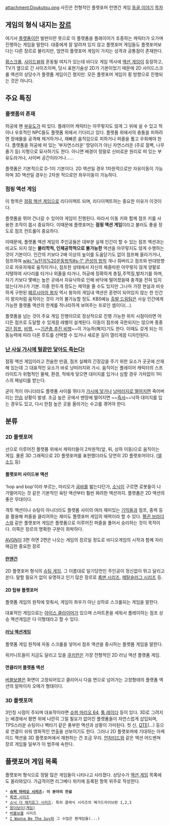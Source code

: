 attachment:Doukutsu.png
사진은 전형적인 플랫포머 런앤건 게임 [[동굴 이야기]]
[[목차]]
== 게임의 형식 내지는 [[장르]] ==
여기서 [[플랫폼]]이란 발판이란 뜻으로 이 플랫폼을 플레이어가 조종하는 캐릭터가 오가며 진행하는 게임을 말한다. 대중에게 잘 알려져 있지 않고 플랫포머 게임들도 플랫포머보다는 다른 장르로 불리지만, 엄연히 플랫포머 게임이 가지는 성격과 공통점이 존재한다.

[[횡스크롤]], [[사이드뷰]]와 혼동될 여지가 있는데 비디오 게임 역사에 [[액션 게임]]이 등장하고, TV가 옆으로 긴 사이즈이며, 당시 표현기술상 2D가 기본이었기 때문에 2D 사이드스크롤 액션의 상당수가 플랫폼 게임이긴 했지만. 모든 플랫포머 게임이 횡 방향으로 진행되는 것은 아니다. 
== 주요 특징 ==
=== 플랫폼의 존재 ===
허공에 왠 [[부유도]]가 떠 있다. 플레이어 캐릭터는 아무렇지도 않게 그 위에 설 수 있고 적이나 우호적인 NPC들도 플랫폼 위에서 기다리고 있다. 플랫폼 위에서의 충돌을 피하려면 장애물을 공격해 제거하거나, 재빠른 움직임으로 피하거나 퍼즐을 풀고 우회해야 한다. 플랫폼을 허공에 떠 있는 '부자연스러운' 땅덩이가 아닌 자연스러운 (주로 절벽, 나무 줄기 등) 지형으로 묘사하기도 한다. 아니면 배경이 정말로 신비로운 원리로 떠 있는 부유도라거나, 사이버 공간이라거나......

플랫폼은 기본적으로 D-1이 기본이다. 2D 액션일 경우 1차원적으로만 자유이동이 가능하며 3D 액션일 경우는 2차원 적으로만 좌우이동이 가능하다.

=== '''점핑 액션 게임''' ===
이 항목은 [[점핑 액션 게임]]으로 리다이렉트 되며, 리다이렉트하는 중요한 이유가 이것이다.

플랫폼을 뛰어 건너갈 수 있어야 게임이 진행된다. 따라서 이동 키와 함께 점프 키를 사용한 조작이 몹시 중요하다. 이때문에 플랫포머는 '''점핑 액션 게임'''이라고 불러도 좋을 정도로 점프 컨트롤이 중요하다.

이때문에, 플랫폼 액션 게임의 주인공들은 대부분 실제 인간이 할 수 있는 점프 액션과는 비교도 되지 않는 '''물리학적, 인체공학적으로 불가능한''' 액션을 아무렇지도 않게 수행하는 것이 기본이다. 인간의 키보다 2배 이상의 높이를 도움닫기도 없이 점프해 올라가거나, 점프하여 [[wiki:"뉴턴의%20운동법칙#s-1" 관성의 법칙]] 개나 줘버리고 점프와 반대방향으로 자유자재로 움직이거나, 점프한 상태에서 자신의 체중따윈 아무렇지 않게 양팔로 지탱하여 사다리를 타거나 외줄을 타거나, 허공에 정확하게 총질,주먹질,발차기를 하며, 자기 키보다 몇배는 높은 곳에서 자유낙하로 인해 바닥에 떨어졌을때 충격을 전혀 입지 않는다거나가 기본. 이중 한두개 정도는 제약을 줄 수도 있지만 그나마 가장 현실과 비슷하게 구현된 [[페르시아의 왕자]] 역시 왕자의 게임내 액션은 훈련이 되어있지 않는 한 인간이 왕자처럼 움직이는 것이 거의 불가능할 정도. KBS예능 [[출발 드림팀]]은 사실 인간에게 가능한 플랫폼 액션의 한계를 적나라하게 보여주는 프로인 셈이다(...).

플랫폼을 넘는 것이 주요 게임 진행이므로 정상적으로 진행 가능한 위치 시점이라면 어디든 점프로 도달할 수 있게끔 레벨이 설계된다. 이동이 점프에 국한되지는 않으며 종종 [[마리오(닌텐도)|2단 점프]], [[마일즈 테일즈 프로워|비행]], ~~[[주인공(동굴 이야기)|기관총 추진 비행]]~~이 가능하(해지)기도 한다. 이때도 갖게 되는 이동능력에 따라 다른 루트를 선택할 수 있거나 새로운 길이 열리게끔 디자인된다.

=== [[소드마스터 야마토|난 사실 가시에 털끝만 닿아도 죽는다!]] ===
점핑 액션 게임이라고 전술한 만큼, 점프 실패의 긴장감을 주기 위한 요소가 곳곳에 산재해 있는데 그 대표적인 요소가 바로 낭떠러지와 가시. 움직이는 플레이어 캐릭터의 스프라이트가 위협적인 물체, 환경, 적에게 닿으면 대미지를 입거나 심할 경우 가차없이 1미스의 페널티를 받는다. 

굳이 적이 아니더라도 플랫폼 사이를 뛰다가 [[록맨 시리즈|가시에 닿거나]] [[슈퍼 마리오 시리즈|낭떠러지로 떨어지면]] 죽어버리는 [[안습]] 상황이 발생. 조금 높은 곳에서 맨땅에 떨어지면 ~~[[스페랑카|즉사]]~~낙하 대미지를 입는 경우도 있고, 다시 한참 높은 곳을 올라가는 수고를 겪어야 한다.
== 분류 ==
=== 2D 플랫포머 ===
선으로 이루어진 플랫폼 위에서 캐릭터들이 2차원적(앞, 뒤, 상하 이동)으로 움직이는 게임. 물론 3D 그래픽으로 2D 플랫포머를 표현했더라도 당연히 2D 플랫포머이다. ([[엘소드]] 등)
==== 플랫포머 사이드뷰 액션 ====
'hop and bop'이라 부르는, 마리오가 [[굼바]]를 밟는다던가, [[소닉 더 헤지혹|소닉]]이 구르면 로봇들이 나가떨어지는 것 같은 기본적인 육탄 액션부터 훨씬 화려한 액션까지. 플랫폼은 2D 액션의 좋은 무대이다.

격투 액션이나 슈팅이 아니더라도 플랫폼 사이의 여러 재미있는 [[기믹]]들과 점프, 중력 등을 활용해 퍼즐을 클리어하는 재미도 플랫포머 게임의 매력이라 할 수 있다. [[펭귄 브라더스]]와 같은 플랫포머 게임은 플랫폼으로 이루어진 퍼즐을 풀어서 승리하는 것이 목적이다. 이쪽은 장르의 명확한 구분이 희박하다.

[[AVGN]]이 3편 하면 2편은 나오는 게임의 장르일 정도로 비디오게임의 시작과 함께 자리매김한 중요한 장르
==== [[런앤건]] ====
2D 플랫포머 형식의 [[슈팅 게임]]. 그 이름대로 일기당천인 주인공이 정신없이 뛰고 달리고 쏜다. 말할 필요가 없이 유명하고 인기 많은 장르로 [[록맨 시리즈]], [[메탈슬러그 시리즈]] 등.
==== 2D 탑뷰 플랫포머 ====
플랫폼 게임의 원칙에 맞춰서, 게임이 좌우가 아닌 상하로 스크롤되는 게임을 말한다.

대표적인 게임으로는 [[아이스 클라이머]]가 있으며 스마트폰을 세워서 플레이하는 점프 상승 액션게임은 다 이형태라고 할 수 있다.
==== [[러닝 액션게임]] ====
플랫폼 게임 원칙에 자동 스크롤을 넣어서 점프 액션을 중시하는 플랫폼 게임을 말한다.

위키니트들이 지금도 달리고 있을 [[쿠키런]]은 가장 전형적인 2D 러닝 액션 플랫폼 게임.
==== 면클리어 플랫폼 액션 ====
[[버블보블]]은 화면이 고정되어있고 클리어시 다음 면으로 넘어가는 고정형태의 플랫폼 액션의 알파이자 오메가 형태이다.
=== 3D 플랫포머 ===
3인칭 시점이 주되며 대표작이라면 [[슈퍼 마리오 64]], [[툼 레이더]] 등이 있다. 3D로 그려지는 배경에서 평면 위에 나란히 그릴 필요가 없어진 플랫폼들이 자연스럽게 삽입되며, TPS스러운 슈팅이나 벽타기 같은 풍부한 액션과 상황이 가미된다. 컷 신, [[QTE]](...) 등으로 연결이 쉬워 영화적인 연출을 선보이기도 한다. 그러나 2D 플랫포머에 기대하는 아케이드 액션을 3D 플랫포머에서 재현하는 건 조금 무리. [[언차티드]]와 같은 액션 어드벤쳐 장르 게임들 일부가 이 범주에 속한다.
== 플랫포머 게임 목록 ==
플랫포머 형식으로 정말 많은 게임들이 나타나고 사라졌다. 상당수가 [[액션 게임]] 목록에도 올라와있다.
가급적이면 리그베다 위키에 등록된 항목 위주로 작성한다.

 * '''[[슈퍼 마리오 시리즈]]: 이 분야의 전설'''
 * [[록맨 시리즈]]
 * [[소닉 더 헤지호그 시리즈]]: 특히 클래식 시리즈의 메가드라이브판 1,2,3
 * [[원더보이(게임)]]
 * [[버블보블]] 시리즈
 * [[I Wanna Be The Guy]]와 그 수많은 팬게임들(...)
